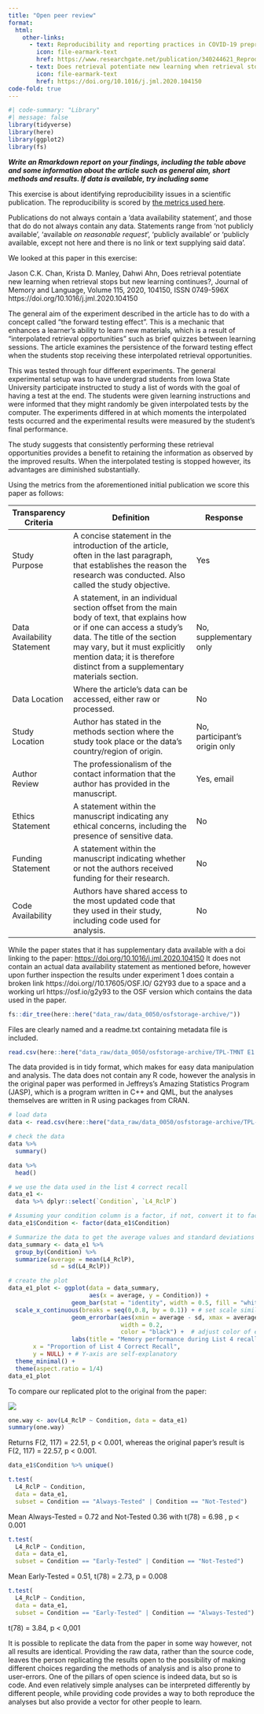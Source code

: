 ```yaml
---
title: "Open peer review"
format:
  html:
    other-links: 
      - text: Reproducibility and reporting practices in COVID-19 preprint manuscripts
        icon: file-earmark-text
        href: https://www.researchgate.net/publication/340244621_Reproducibility_and_reporting_practices_in_COVID-19_preprint_manuscripts
      - text: Does retrieval potentiate new learning when retrieval stops but new learning continues?
        icon: file-earmark-text
        href: https://doi.org/10.1016/j.jml.2020.104150
code-fold: true
---
```


```r
#| code-summary: "Library"
#| message: false
library(tidyverse)
library(here)
library(ggplot2)
library(fs)
```

***Write an Rmarkdown report on your findings, including the table above and some information about the article such as general aim, short methods and results. If data is available, try including some***


This exercise is about identifying reproducibility issues in a scientific publication. 
The reproducibility is scored by [the metrics used here](https://www.researchgate.net/publication/340244621_Reproducibility_and_reporting_practices_in_COVID-19_preprint_manuscripts). 

Publications do not always contain a 'data availability statement', and those that do do not always contain any data. Statements range from 'not publicly available', 'available <i>on reasonable request</i>', 'publicly available' or 'publicly available, except not here and there is no link or text supplying said data'.

We looked at this paper in this exercise:

Jason C.K. Chan, Krista D. Manley, Dahwi Ahn, Does retrieval potentiate new learning when retrieval stops but new learning continues?, Journal of Memory and Language, Volume 115, 2020, 104150, ISSN 0749-596X https://doi.org/10.1016/j.jml.2020.104150

The general aim of the experiment described in the article has to do with a concept called "the forward testing effect". This is a mechanic that enhances a learner's ability to learn new materials, which is a result of "interpolated retrieval opportunities" such as brief quizzes between learning sessions. The article examines the persistence of the forward testing effect when the students stop receiving these interpolated retrieval opportunities.

This was tested through four different experiments. The general experimental setup was to have undergrad students from Iowa State University participate instructed to study a list of words with the goal of having a test at the end. The students were given learning instructions and were informed that they might randomly be given interpolated tests by the computer. The experiments differed in at which moments the interpolated tests occurred and the experimental results were measured by the student's final performance.

The study suggests that consistently performing these retrieval opportunities provides a benefit to retaining the information as observed by the improved results. When the interpolated testing is stopped however, its advantages are diminished substantially. 

Using the metrics from the aforementioned initial publication we score this paper as follows:

| Transparency Criteria| Definition       | Response |
|---------|-------------------------------|----------|
|Study Purpose |A concise statement in the introduction of the article, often in the last paragraph, that establishes the reason the research was conducted. Also called the study objective.| Yes| 
|Data Availability Statement | A statement, in an individual section offset from the main body of text, that explains how or if one can access a study’s data. The title of the section may vary, but it must explicitly mention data; it is therefore distinct from a supplementary materials section.| No, supplementary only|
|Data Location | Where the article’s data can be accessed, either raw or processed.| No|
|Study Location| Author has stated in the methods section where the study took place or the data’s country/region of origin.| No, participant's origin only|
|Author Review| The professionalism of the contact information that the author has provided in the manuscript.|Yes, email|
|Ethics Statement | A statement within the manuscript indicating any ethical concerns, including the presence of sensitive data.|No|
|Funding Statement| A statement within the manuscript indicating whether or not the authors received funding for their research.|No|
Code Availability | Authors have shared access to the most updated code that they used in their study, including code used for analysis. |No|

While the paper states that it has supplementary data available with a doi linking to the paper: [https://doi.org/10.1016/j.jml.2020.104150](https://doi.org/10.1016/j.jml.2020.104150)
It does not contain an actual data availability statement as mentioned before, however upon further inspection the results under experiment 1 does contain a broken link https://doi.org//10.17605/OSF.IO/ G2Y93 due to a space and a working url https://osf.io/g2y93 to the OSF version which contains the data used in the paper.

```r
fs::dir_tree(here::here("data_raw/data_0050/osfstorage-archive/"))
```
Files are clearly named and a readme.txt containing metadata file is included.


```r
read.csv(here::here("data_raw/data_0050/osfstorage-archive/TPL-TMNT E1 Data OSF.csv")) %>% head()
```
The data provided is in tidy format, which makes for easy data manipulation and analysis. The data does not contain any R code, however the analysis in the original paper was performed in Jeffreys’s Amazing Statistics Program (JASP), which is a program written in C++ and QML, but the analyses themselves are written in R using packages from CRAN.

```r
# load data
data <- read.csv(here::here("data_raw/data_0050/osfstorage-archive/TPL-TMNT E1 Data OSF.csv"))

# check the data
data %>% 
  summary()

data %>%
  head()

# we use the data used in the list 4 correct recall
data_e1 <- 
  data %>% dplyr::select(`Condition`, `L4_RclP`)

# Assuming your condition column is a factor, if not, convert it to factor
data_e1$Condition <- factor(data_e1$Condition)

# Summarize the data to get the average values and standard deviations for each condition
data_summary <- data_e1 %>%
  group_by(Condition) %>%
  summarize(average = mean(L4_RclP),
            sd = sd(L4_RclP))

# create the plot
data_e1_plot <- ggplot(data = data_summary,
                       aes(x = average, y = Condition)) +
                  geom_bar(stat = "identity", width = 0.5, fill = "white", colour = "black") + 
  scale_x_continuous(breaks = seq(0,0.8, by = 0.1)) + # set scale similar to original plot in paper
                  geom_errorbar(aes(xmin = average - sd, xmax = average + sd), # calculate errorbars using sd
                                width = 0.2,
                                color = "black") +  # adjust color of error bars
                  labs(title = "Memory performance during List 4 recall in Experiment 1",
       x = "Proportion of List 4 Correct Recall",
       y = NULL) + # Y-axis are self-explanatory
  theme_minimal() +
  theme(aspect.ratio = 1/4)
data_e1_plot
```
To compare our replicated plot to the original from the paper:

<img src="images/data_0050/original_plot.png">
```r
one.way <- aov(L4_RclP ~ Condition, data = data_e1)
summary(one.way)
```
Returns F(2, 117) = 22.51, p < 0.001,
whereas the original paper's result is F(2, 117) = 22.57, p < 0.001.
```r
data_e1$Condition %>% unique()

t.test(
  L4_RclP ~ Condition, 
  data = data_e1, 
  subset = Condition == "Always-Tested" | Condition == "Not-Tested")
```
Mean Always-Tested = 0.72 and Not-Tested 0.36 with t(78) = 6.98 , p < 0.001
```r
t.test(
  L4_RclP ~ Condition,
  data = data_e1,
  subset = Condition == "Early-Tested" | Condition == "Not-Tested")
```
Mean Early-Tested = 0.51, t(78) = 2.73, p = 0.008
```r
t.test(
  L4_RclP ~ Condition,
  data = data_e1,
  subset = Condition == "Early-Tested" | Condition == "Always-Tested")
```
t(78) = 3.84, p < 0,001

It is possible to replicate the data from the paper in some way however, not all results are identical.
Providing the raw data, rather than the source code, leaves the person replicating the results open to the possibility of making different choices regarding the methods of analysis and is also prone to user-errors. One of the pillars of open science is indeed data, but so is code. And even relatively simple analyses can be interpreted differently by different people, while providing code provides a way to both reproduce the analyses but also provide a vector for other people to learn.